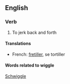==English==
===Verb===
#To jerk back and forth
====Translations====
*French: [[fretiller]], se tortiller

====Words related to wiggle====
[[Schwiggle]]